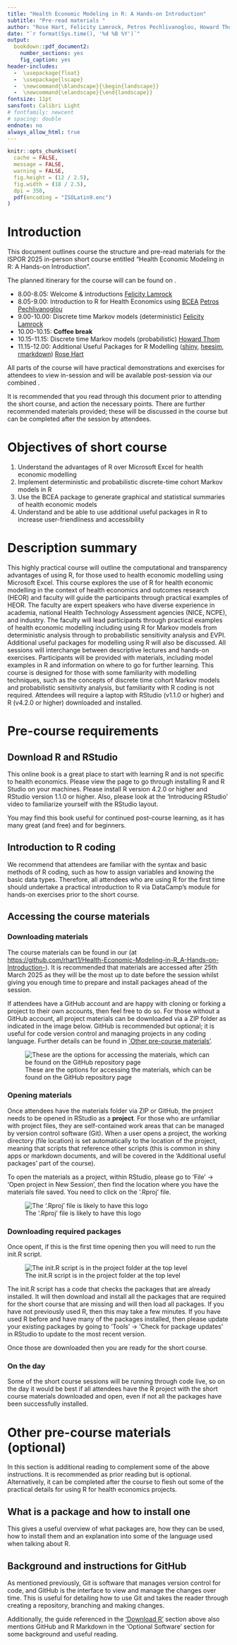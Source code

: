 ```yaml
---
title: "Health Economic Modeling in R: A Hands-on Introduction"
subtitle: "Pre-read materials "
author: "Rose Hart, Felicity Lamrock, Petros Pechlivanoglou, Howard Thom & Gianluca Baio"
date: "`r format(Sys.time(), '%d %B %Y')`"
output: 
  bookdown::pdf_document2: 
    number_sections: yes
    fig_caption: yes
header-includes:
  -  \usepackage{float}
  -  \usepackage{lscape}
  -  \newcommand{\blandscape}{\begin{landscape}}
  -  \newcommand{\elandscape}{\end{landscape}}
fontsize: 11pt
sansfont: Calibri Light
# fontfamily: newcent
# spacing: double
endnote: no
always_allow_html: true
---
```


```r
knitr::opts_chunk$set(
  cache = FALSE,
  message = FALSE,
  warning = FALSE,
  fig.height = (12 / 2.5),
  fig.width = (18 / 2.5),
  dpi = 350,
  pdf(encoding = "ISOLatin9.enc")
)
```
\newpage
\definecolor{colourblue}{RGB}{0, 0, 255}

# Introduction

This document outlines course the structure and pre-read materials for the ISPOR 2025 in-person short course entitled "Health Economic Modeling in R: A Hands-on Introduction".

The planned itinerary for the course will can be found on [\textcolor{colourblue}{ISPOR short course}](https://www.ispor.org/conferences-education/conferences/upcoming-conferences/ispor-2025/program/program/session/ispor-2025/health-economic-modeling-in-r-a-hands-on-introduction).

- 8.00-8.05: Welcome & introductions [Felicity Lamrock](https://pure.qub.ac.uk/en/persons/felicity-lamrock)
- 8.05-9.00: Introduction to R for Health Economics using [BCEA](https://github.com/giabaio/BCEA) [Petros Pechlivanoglou](https://www.sickkids.ca/en/staff/p/petros-pechlivanoglou/)
- 9.00-10.00: Discrete time Markov models (deterministic) [Felicity Lamrock](https://pure.qub.ac.uk/en/persons/felicity-lamrock)
- 10.00-10.15: **Coffee break**
- 10.15-11.15: Discrete time Markov models (probabilistic) [Howard Thom](https://www.bristol.ac.uk/people/person/Howard-Thom-7d5ace0c-a4eb-4fa0-8c0b-37dc141c0e9f/)
- 11.15-12.00: Additional Useful Packages for R Modelling ([shiny](https://shiny.rstudio.com/), [heesim](https://hesim-dev.github.io/hesim/), [rmarkdown](https://rmarkdown.rstudio.com/)) [Rose Hart](https://github.com/rhart1)



All parts of the course will have practical demonstrations and exercises for attendees to view in-session and will be available post-session via our combined [\textcolor{colourblue}{GitHub repository}](https://github.com/rhart1/Health-Economic-Modeling-in-R_A-Hands-on-Introduction-)</u>.

It is recommended that you read through this document prior to attending the short course, and action the necessary points. There are further recommended materials provided; these will be discussed in the course but can be completed after the session by attendees. 

# Objectives of short course

1.	Understand the advantages of R over Microsoft Excel for health economic modelling  
2.	Implement deterministic and probabilistic discrete-time cohort Markov models in R  
3.	Use the BCEA package to generate graphical and statistical summaries of health economic models  
4.	Understand and be able to use additional useful packages in R to increase user-friendliness and accessibility  


# Description summary

This highly practical course will outline the computational and transparency advantages of using R, for those used to health economic modelling using Microsoft Excel. This course explores the use of R for health economic modelling in the context of health economics and outcomes research (HEOR) and faculty will guide the participants through practical examples of HEOR. The faculty are expert speakers who have diverse experience in academia, national Health Technology Assessment agencies (NICE, NCPE), and industry. The faculty will lead participants through practical examples of health economic modelling including using R for Markov models from deterministic analysis through to probabilistic sensitivity analysis and EVPI. Additional useful packages for modelling using R will also be discussed. All sessions will interchange between descriptive lectures and hands-on exercises. Participants will be provided with materials, including model examples in R and information on where to go for further learning. This course is designed for those with some familiarity with modelling techniques, such as the concepts of discrete time cohort Markov models and probabilistic sensitivity analysis, but familiarity with R coding is not required. Attendees will require a laptop with RStudio (v1.1.0 or higher) and R (v4.2.0 or higher) downloaded and installed. 


# Pre-course requirements 

## Download R and RStudio{#DownloadR}

This online book [\textcolor{colourblue}{"An introduction to R"}](https://alexd106.github.io/intro2R/index.html) is a great place to start with learning R and is not specific to health economics. Please view the [\textcolor{colourblue}{setup}](https://alexd106.github.io/intro2R/setup.html) page to go through installing R and R Studio on your machines. Please install R version 4.2.0 or higher and RStudio version 1.1.0 or higher. Also, please look at the 'Introducing RStudio' video to familiarize yourself with the RStudio layout. 

You may find this book useful for continued post-course learning, as it has many great (and free) [\textcolor{colourblue}{tutorials}](https://alexd106.github.io/intro2R/howto.html) and [\textcolor{colourblue}{exercises}](https://alexd106.github.io/intro2R/exercises.html) for beginners.

## Introduction to R coding

We recommend that attendees are familiar with the syntax and basic methods of R coding, such as how to assign variables and knowing the basic data types. Therefore, all attendees who are using R for the first time should undertake a practical introduction to R via DataCamp's [\textcolor{colourblue}{`Intro to basics'}](https://www.datacamp.com/courses/free-introduction-to-r) module for hands-on exercises prior to the short course.

## Accessing the course materials

### Downloading materials
The course materials can be found in our [\textcolor{colourblue}{GitHub repository}](https://github.com/rhart1/Health-Economic-Modeling-in-R_A-Hands-on-Introduction-) (at <https://github.com/rhart1/Health-Economic-Modeling-in-R_A-Hands-on-Introduction->). It is recommended that materials are accessed after 25th March 2025 as they will be the most up to date before the session whilst giving you enough time to prepare and install packages ahead of the session.

If attendees have a GitHub account and are happy with cloning or forking a project to their own accounts, then feel free to do so. For those without a GitHub account, all project materials can be downloaded via a ZIP folder as indicated in the image below. GitHub is recommended but optional; it is useful for code version control and managing projects in any coding language. Further details can be found in [`Other pre-course materials'](#optionalmaterial).

![These are the options for accessing the materials, which can be found on the GitHub repository page](Images/Picture1.png)

### Opening materials
Once attendees have the materials folder via ZIP or GitHub, the project needs to be opened in RStudio as a **project**. For those who are unfamiliar with project files, they are self-contained work areas that can be managed by version control software (Git). When a user opens a project, the working directory (file location) is set automatically to the location of the project, meaning that scripts that reference other scripts (this is common in shiny apps or markdown documents, and will be covered in the 'Additional useful packages' part of the course).

To open the materials as a project, within RStudio, please go to 'File' -> 'Open project in New Session', then find the location where you have the materials file saved. You need to click on the '.Rproj' file. 

![The '.Rproj' file is likely to have this logo](Images/Picture2.png)


### Downloading required packages
Once opent, if this is the first time opening then you will need to run the init.R script. 

![The init.R script is in the project folder at the top level](Images/Picture3.png)

The init.R script has a code that checks the packages that are already installed. It will then download and install all the packages that are required for the short course that are missing and will then load all packages. If you have not previously used R, then this may take a few minutes. If you have used R before and have many of the packages installed, then please update your existing packages by going to 'Tools' -> 'Check for package updates' in RStudio to update to the most recent version. 

Once those are downloaded then you are ready for the short course.

### On the day
Some of the short course sessions will be running through code live, so on the day it would be best if all attendees have the R project with the short course materials downloaded and open, even if not all the packages have been successfully installed.


# Other pre-course materials (optional) {#optionalmaterial}
In this section is additional reading to complement some of the above instructions. It is recommended as prior reading but is optional. Alternatively, it can be completed after the course to flesh out some of the practical details for using R for health economics projects.

## What is a package and how to install one
This [\textcolor{colourblue}{DataCamp guide}](https://www.datacamp.com/community/tutorials/r-packages-guide) gives a useful overview of what packages are, how they can be used, how to install them and an explanation into some of the language used when talking about R.


## Background and instructions for GitHub
As mentioned previously, Git is software that manages version control for code, and GitHub is the interface to view and manage the changes over time. This [\textcolor{colourblue}{online GitHub guide}](https://guides.github.com/activities/hello-world/) is useful for detailing how to use Git and takes the reader through creating a repository, branching and making changes. 

Additionally, the [\textcolor{colourblue}{setup}](https://alexd106.github.io/intro2R/setup.html) guide referenced in the ['Download R'](#DownloadR) section above also mentions GitHub and R Markdown in the 'Optional Software' section for some background and useful reading.
